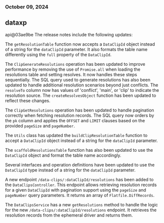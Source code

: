 ### October 09, 2024
## dataxp

api@03ae9be
The release notes include the following updates:

The `getResolutionTable` function now accepts a `DataClipId` object instead of a string for the `dataClipId` parameter. It also formats the table name differently using the `full` property of the `DataClipId`.

The `ClipGenerateResolutions` operation has been updated to improve performance by removing the use of `Promise.all` when loading the resolutions table and setting resolves. It now handles these steps sequentially. The SQL query used to generate resolutions has also been updated to handle additional resolution scenarios beyond just conflicts. The `resolveTo` column now has values of 'conflict', 'main', or 'clip' to indicate the resolution source. The `createResolvesObject` function has been updated to reflect these changes.

The `ClipGetResolutions` operation has been updated to handle pagination correctly when fetching resolution records. The SQL query now orders by the `pk` column and applies the `OFFSET` and `LIMIT` clauses based on the provided `pageSize` and `pageNumber`.

The `Utils` class has updated the `buildClipResolutionTable` function to accept a `DataClipId` object instead of a string for the `dataClipId` parameter.

The `scaffoldResolutionsTable` function has also been updated to use the `DataClipId` object and format the table name accordingly.

Several interfaces and operation definitions have been updated to use the `DataClipId` type instead of a string for the `dataClipId` parameter.

A new endpoint `/data-clips/:dataClipId/resolutions` has been added to the `DataClipsController`. This endpoint allows retrieving resolution records for a given `DataClipId` with pagination support using the `pageSize` and `pageNumber` query parameters. It returns an array of `Flatfile.DiffRecords`.

The `DataClipsService` has a new `getResolutions` method to handle the logic for the new `/data-clips/:dataClipId/resolutions` endpoint. It retrieves the resolution records from the ephemeral driver and returns them.